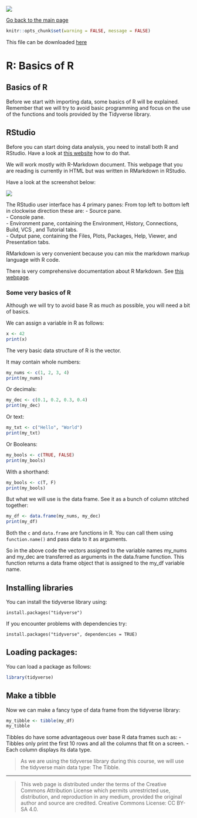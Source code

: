 ![](../hanze/hanze.png)

[Go back to the main page](../index.html)

```r
knitr::opts_chunk$set(warning = FALSE, message = FALSE) 
```

This file can be downloaded [here](./R_02_basics.Rmd)

# R: Basics of R

## Basics of R

Before we start with importing data, some basics of R will be explained. Remember that we will try to avoid basic programming and focus on the use of the functions and tools provided by the Tidyverse library.


## RStudio

Before you can start doing data analysis, you need to install both R and RStudio.
Have a look at [this website](https://rstudio-education.github.io/hopr/starting.html) how to do that.


We will work mostly with R-Markdown document.
This webpage that you are reading is currently in HTML but was written in RMarkdown in RStudio.

Have a look at the screenshot below:

![](./pics_02_basics/fig01.png)

The RStudio user interface has 4 primary panes:
From top left to bottom left in clockwise direction these are: 
- Source pane.  
- Console pane.  
- Environment pane, containing the Environment, History, Connections, Build, VCS , and Tutorial tabs.  
- Output pane, containing the Files, Plots, Packages, Help, Viewer, and Presentation tabs.  

RMarkdown is very convenient because you can mix the markdown markup language with R code.

There is very comprehensive documentation about R Markdown. See [this webpage](https://rmarkdown.rstudio.com/).


### Some very basics of R

Although we will try to avoid base R as much as possible, you will need a bit of basics.

We can assign a variable in R as follows:

```r
x <- 42
print(x)
```

The very basic data structure of R is the vector.

It may contain whole numbers:

```r
my_nums <- c(1, 2, 3, 4)
print(my_nums)
```

Or decimals:

```r
my_dec <- c(0.1, 0.2, 0.3, 0.4)
print(my_dec)
```

Or text:

```r
my_txt <- c("Hello", "World")
print(my_txt)
```

Or Booleans:

```r
my_bools <- c(TRUE, FALSE)
print(my_bools)
```

With a shorthand:

```r
my_bools <- c(T, F)
print(my_bools)
```

But what we will use is the data frame. See it as a bunch of column stitched together:

```r
my_df <- data.frame(my_nums, my_dec)
print(my_df)
```

Both the `c` and `data.frame` are functions in R.
You can call them using `function.name()` and pass data to it as arguments.

So in the above code the vectors assigned to the variable names my_nums and my_dec are transferred as arguments in the data.frame function. This function returns a data frame object that is assigned to the my_df variable name.


## Installing libraries

You can install the tidyverse library using:

```
install.packages("tidyverse")
```

If you encounter problems with dependencies try:

```
install.packages("tidyverse", dependencies = TRUE)
```

## Loading packages:

You can load a package as follows:

```r
library(tidyverse)
```


## Make a tibble

Now we can make a fancy type of data frame from the tidyverse library:


```r
my_tibble <- tibble(my_df)
my_tibble
```

Tibbles do have some advantageous over base R data frames such as:
- Tibbles only print the first 10 rows and all the columns that fit on a screen.
- Each column displays its data type.

>As we are using the tidyverse library during this course, we will use the tidyverse main data type: The Tibble.

---


>This web page is distributed under the terms of the Creative Commons Attribution License which permits unrestricted use, distribution, and reproduction in any medium, provided the original author and source are credited.
>Creative Commons License: CC BY-SA 4.0.

